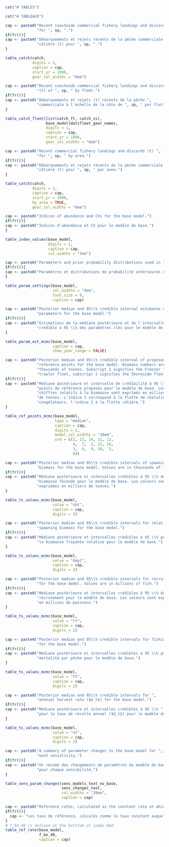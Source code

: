 \clearpage

```r
cat("# TABLES")
```

```r
cat("# TABLEAUX")
```

```r
cap <- paste0("Recent coastwide commercial fishery landings and discards (t) ",
              "for ", sp, ".")
if(fr()){
cap <- paste0("Débarquements et rejets récents de la pêche commerciale ",
              "côtière (t) pour ", sp, ".")
}

table_catch(catch,
            digits = 1,
            caption = cap,
            start_yr = 1996,
            gear_col_widths = "6em")
```

```r
cap <- paste0("Recent coastwide commercial fishery landings and discards ",
              "(t) of ", sp, " by fleet.")
if(fr()){
cap <- paste0("Débarquements et rejets (t) récents de la pêche ",
              "commerciale à l'échelle de la côte de ", sp, " par flottille.")
}

table_catch_fleet(list(catch_ft, catch_ss),
                  base_model$dat$fleet_gear_names,
                  digits = 1,
                  caption = cap,
                  start_yr = 1996,
                  gear_col_widths = "6em")
```

```r
cap <- paste0("Recent commercial fishery landings and discards (t) ",
              "for ", sp, " by area.")
if(fr()){
cap <- paste0("Débarquements et rejets récents de la pêche commerciale ",
              "côtière (t) pour ", sp, " par zone.")
}

table_catch(catch,
            digits = 1,
            caption = cap,
            start_yr = 1996,
            by_area = TRUE,
            gear_col_widths = "6em")

```

```r
cap <- paste0("Indices of abundance and CVs for the base model.")
if(fr()){
cap <- paste0("Indices d'abondance et CV pour le modèle de base.")
}

table_index_values(base_model,
                   digits = 2,
                   caption = cap,
                   col_widths = "3em")

```

```r
cap <- paste0("Parameters and prior probability distributions used in the base model.")
if(fr()){
cap <- paste0("Paramètres et distributions de probabilité antérieures utilisés dans le modèle de base.")
}

table_param_settings(base_model,
                     col_widths = "4em",
                     font_size = 9,
                     caption = cap)
```

```r
cap <- paste0("Posterior median and 95\\% credible interval estimates of key ",
              "parameters for the base model.")
if(fr()){
cap <- paste0("Estimations de la médiane postérieure et de l'intervalle ",
              "crédible à 95 \\% des paramètres clés pour le modèle de base.")
}

table_param_est_mcmc(base_model,
                     caption = cap,
                     show_year_range = FALSE)
```

```r
cap <- paste0("Posterior median and 95\\% credible interval of proposed ",
              "reference points for the base model. Biomass numbers are in ",
              "thousands of tonnes. Subscript 1 signifies the Freezer ",
              "trawler fleet, subscript 2 signifies the Shoreside fleet.")
if(fr()){
cap <- paste0("Médiane postérieure et intervalle de crédibilité à 95 \\% des ",
              "points de référence proposés pour le modèle de base. Les ",
              "chiffres relatifs à la biomasse sont exprimés en milliers ",
              "de tonnes. L'indice 1 correspond à la flotte de chalutiers ",
              "congélateurs, l'indice 2 à la flotte côtière.")
}

table_ref_points_mcmc(base_model,
                      type = "median",
                      caption = cap,
                      digits = 2,
                      model_col_widths = "10em",
                      ord = c(1, 13, 14, 11, 12,
                              4,  7,  2, 15, 16,
                              3,  6,  9, 10,  5,
                              8))
```

```r
cap <- paste0("Posterior median and 95\\% credible intervals of spawning ",
              "biomass for the base model. Values are in thousands of tonnes.")
if(fr()){
cap <- paste0("Médiane postérieure et intervalles crédibles à 95 \\% de la ",
              "biomasse féconde pour le modèle de base. Les valeurs sont ",
              "exprimées en milliers de tonnes.")
}

table_ts_values_mcmc(base_model,
                     value = "sbt",
                     caption = cap,
                     digits = 2)
```

```r
cap <- paste0("Posterior median and 95\\% credible intervals for relative ",
              "spawning biomass for the base model.")
if(fr()){
cap <- paste0("Médiane postérieure et intervalles crédibles à 95 \\% pour ",
              "la biomasse frayante relative pour le modèle de base.")
}

table_ts_values_mcmc(base_model,
                     value = "depl",
                     caption = cap,
                     digits = 2)

```

```r
cap <- paste0("Posterior median and 95\\% credible intervals for recruitment ",
              "for the base model. Values are in millions of fish.")
if(fr()){
cap <- paste0("Médiane postérieure et intervalles crédibles à 95 \\% du ",
              "recrutement pour le modèle de base. Les valeurs sont exprimées ",
              "en millions de poissons.")
}

table_ts_values_mcmc(base_model,
                     value = "rt",
                     caption = cap,
                     digits = 2)
```

```r
cap <- paste0("Posterior median and 95\\% credible intervals for fishing mortality ",
              "for the base model.")
if(fr()){
cap <- paste0("Médiane postérieure et intervalles crédibles à 95 \\% pour la ",
              "mortalité par pêche pour le modèle de base.")
}

table_ts_values_mcmc(base_model,
                     value = "ft",
                     caption = cap,
                     digits = 2)
```

```r
cap <- paste0("Posterior median and 95\\% credible intervals for ",
              "annnual harvest rate ($U_t$) for the base model.")
if(fr()){
cap <- paste0("Médiane postérieure et intervalles crédibles à 95 \\% ",
              "pour le taux de récolte annuel ($U_t$) pour le modèle de base.")
}

table_ts_values_mcmc(base_model,
                     value = "ut",
                     caption = cap,
                     digits = 2)
```

```r
cap <- paste0("A summary of parameter changes to the base model for ",
              "each sensitivity.")
if(fr()){
cap <- paste0("Un résumé des changements de paramètres du modèle de base ",
              "pour chaque sensibilité.")
}

table_sens_param_changes(sens_models_text_no_base,
                         sens_changes_text,
                         col_widths = "20em",
                         caption = cap)
```

```r
cap <- paste0("Reference rates, calculated as the constant rate at which fishing needs to occur on an annual basis by each fleet long term (50 years) to bring the relative spawning biomass to within 50 t of $0.4B_0$ given recent average recruitment. In this case the routine was able to come within ", diff_bio_b40, " t of $0.4B_0$. The $F$ values are the instantaneous fishing mortalities and the $U$ values are the annual exploitation rate. The last column shows the long term annual catch by fleet and the total. This is the value which, if caught every year for the long term would result in the biomass being close to $0.4B_0$.")
if(fr()){
  cap <- "Les taux de référence, calculés comme le taux constant auquel la pêche doit être pratiquée sur une base annuelle par chaque flottille à long terme (50 ans) pour ramener la biomasse reproductrice relative à moins de 50 t de $0{,}4B_0$ compte tenu du recrutement moyen récent. Dans ce cas, la routine a permis de se rapprocher de 6,4 t de $0{,}4B_0$. Les valeurs $F$ sont les mortalités par pêche instantanées et les valeurs $U$ sont le taux d'exploitation annuel. La dernière colonne indique les captures annuelles à long terme par flotte et le total. Il s'agit de la valeur qui, si elle était capturée chaque année à long terme, permettrait à la biomasse d'être proche de $0{,}4B_0$."
}
# f_bo_40 is defined at the botttom of index.Rmd
table_ref_rate(base_model,
               f_bo_40,
               caption = cap)
```

\clearpage

\begin{landscapepage}
```r
cap <- paste0("Decision table for the base model showing posterior probabilities that projected biomass is below selected reference points and benchmarks (Table \\ref{tab:reference-points-table}). An example of how to read this table is: For a catch of 10,000 t there is a ", f(prob_10t_below_2bo * 100, 1), "\\% probability that the ", base_model$dat$end.yr + 2, " biomass will fall below the LRP of $0.2B_0$, a ", f(prob_10t_below_4bo * 100, 1), "\\% probability that it will fall below the USR of $0.4B_0$, and a ", f(prob_2023_2022_catch_10 * 100, 1), "\\% probability that the biomass in ", base_model$dat$end.yr + 2, " will be less than the biomass in ", base_model$dat$end.yr + 1, ". For projections beyond ", base_model$dat$end.yr + 2, " the catch is the same value for each projected year in each row of the table. So for the example of a constant catch each year of 10,000 t, the probability that the biomass will decline from one year to the next is ", f(prob_2023_2022_catch_10 * 100, 1), "\\% from ", base_model$dat$end.yr + 1, " to ", base_model$dat$end.yr + 2, ", ", f(prob_2024_2023_catch_10 * 100, 1), "\\% from ", base_model$dat$end.yr + 2, " to ", base_model$dat$end.yr + 3, ", ", f(prob_2025_2024_catch_10 * 100, 1), "\\% from ", base_model$dat$end.yr + 3, " to ", base_model$dat$end.yr + 4, ", and ", f(prob_2026_2025_catch_10 * 100, 1), "\\% from ", base_model$dat$end.yr + 4, " to ", base_model$dat$end.yr + 5, ".")
if(fr()){
cap <- paste0("Tableau de décision pour le modèle de base montrant les probabilités postérieures que la biomasse projetée est inférieure aux points de référence sélectionnés et aux repères (Tableau \\ref{tab:reference-points-table}). Voici un exemple de lecture de ce tableau: Pour une prise de 10 000 t, il y a ", f(prob_10t_below_2bo * 100, 1), "\\% probabilité de ", base_model$dat$end.yr + 2, " biomasse tombe en dessous du ", tr("LRP"), " de $0{,}2B_0$, un ", f(prob_10t_below_4bo * 100, 1), "\\% probabilité de qu'elle tombe en dessous de l'", tr("USR"), " de $0{,}4B_0$, et un ", f(prob_2023_2022_catch_10 * 100, 1), "\\% probabilité de que la biomasse en ", base_model$dat$end.yr + 2, " soit inférieure à la biomasse en ", base_model$dat$end.yr + 1, ". Pour les projections au-delà de ", base_model$dat$end.yr + 2, " la capture est la même valeur pour chaque année projetée dans chaque rangée du tableau. Ainsi, pour l'exemple d'une prise constante de 10 000 t chaque année, la probabilité que la biomasse diminue d'une année à l'autre est de ", f(prob_2023_2022_catch_10 * 100, 1), "\\% de ", base_model$dat$end.yr + 1, " à ", base_model$dat$end.yr + 2, ", ", f(prob_2024_2023_catch_10 * 100, 1), "\\% de ", base_model$dat$end.yr + 2, " to ", base_model$dat$end.yr + 3, ", ", f(prob_2025_2024_catch_10 * 100, 1), "\\% from ", base_model$dat$end.yr + 3, " to ", base_model$dat$end.yr + 4, ", et ", f(prob_2026_2025_catch_10 * 100, 1), "\\% from ", base_model$dat$end.yr + 4, " to ", base_model$dat$end.yr + 5, ".")
}

decision_table_col_width <- "5em"
table_decisions(base_model,
                format = "latex",
                font_size = 6,
                digits = 3,
                col_widths = decision_table_col_width,
                caption = cap) |>
                #booktabs = TRUE,
                #longtable = FALSE,
                #escape = TRUE) |>
  row_spec(1, hline_after = TRUE) |>
  row_spec(6, hline_after = TRUE) |>
  row_spec(11, hline_after = TRUE) |>
  column_spec(c(1, 6:9, 14:17),
              background = "faint-gray",
              width = decision_table_col_width)
  #column_spec(6:9, background = "faint-gray", width = decision_table_col_width) |> 
  #column_spec(14:17, background = "faint-gray", width = decision_table_col_width)
```
\end{landscapepage}

\clearpage
